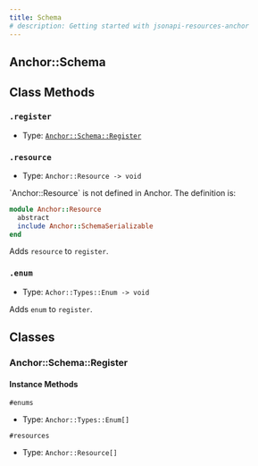 ```yaml
---
title: Schema
# description: Getting started with jsonapi-resources-anchor
---
```


## Anchor::Schema

## Class Methods

### `.register`

- Type: [`Anchor::Schema::Register`](#anchorschemaregister)

### `.resource`

- Type: `Anchor::Resource -> void`

<Callout>
`Anchor::Resource` is not defined in Anchor. The definition is:

```ruby
module Anchor::Resource
  abstract
  include Anchor::SchemaSerializable
end
```

</Callout>

Adds `resource` to `register`.

### `.enum`

- Type: `Achor::Types::Enum -> void`

Adds `enum` to `register`.

## Classes

### Anchor::Schema::Register

#### Instance Methods

`#enums`

- Type: `Anchor::Types::Enum[]`

`#resources`

- Type: `Anchor::Resource[]`
